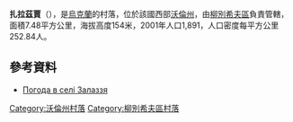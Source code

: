 {{coord|51|43|50|N|25|9|53|E|scale:30000|display=title}}

'''扎拉茲賈'''（{{lang-uk|Залаззя}}），是[[烏克蘭|烏克蘭]]的村落，位於該國西部[[沃倫州|沃倫州]]，由[[柳別希夫區|柳別希夫區]]負責管轄，面積7.48平方公里，海拔高度154米，2001年人口1,891，人口密度每平方公里252.84人。

==參考資料==
* [http://weather.in.ua/ua/volynskaja/8292 Погода в селі Залаззя] {{Wayback|url=http://weather.in.ua/ua/volynskaja/8292 |date=20160305205324 }}

[[Category:沃倫州村落|Category:沃倫州村落]]
[[Category:柳別希夫區村落|Category:柳別希夫區村落]]


{{Volyn-geo-stub}}
